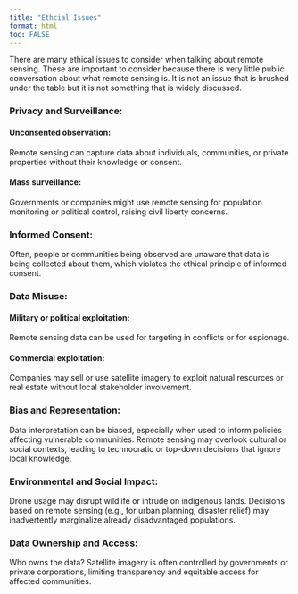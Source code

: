 ```yaml
---
title: "Ethcial Issues"
format: html
toc: FALSE
---
```


There are many ethical issues to consider when talking about remote sensing. These are important to consider because there is very little public conversation about what remote sensing is. It is not an issue that is brushed under the table but it is not something that is widely discussed.

### Privacy and Surveillance:

#### Unconsented observation: 
Remote sensing can capture data about individuals, communities, or private properties without their knowledge or consent.

#### Mass surveillance: 
  Governments or companies might use remote sensing for population monitoring or political control, raising civil liberty concerns.

### Informed Consent:
Often, people or communities being observed are unaware that data is being collected about them, which violates the ethical principle of informed consent.

### Data Misuse:

#### Military or political exploitation: 
Remote sensing data can be used for targeting in conflicts or for espionage.

#### Commercial exploitation: 
Companies may sell or use satellite imagery to exploit natural resources or real estate without local stakeholder involvement.

### Bias and Representation:

Data interpretation can be biased, especially when used to inform policies affecting vulnerable communities. Remote sensing may overlook cultural or social contexts, leading to technocratic or top-down decisions that ignore local knowledge.

### Environmental and Social Impact:
Drone usage may disrupt wildlife or intrude on indigenous lands. Decisions based on remote sensing (e.g., for urban planning, disaster relief) may inadvertently marginalize already disadvantaged populations.

### Data Ownership and Access:

Who owns the data? Satellite imagery is often controlled by governments or private corporations, limiting transparency and equitable access for affected communities.
